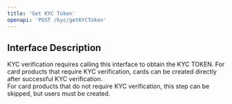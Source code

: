 ```yaml
---
title: 'Get KYC Token'
openapi: 'POST /kyc/getKYCToken'
---
```


## Interface Description
KYC verification requires calling this interface to obtain the KYC TOKEN.
<Note>For card products that require KYC verification, cards can be created directly after successful KYC verification.  
For card products that do not require KYC verification, this step can be skipped, but users must be created.</Note>
